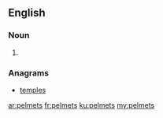 ==English==

===Noun===
{{head|en|plural}}

# {{plural of|pelmet|lang=en|nocat=1}}

===Anagrams===
* [[temples#English|temples]]

[[ar:pelmets]]
[[fr:pelmets]]
[[ku:pelmets]]
[[my:pelmets]]